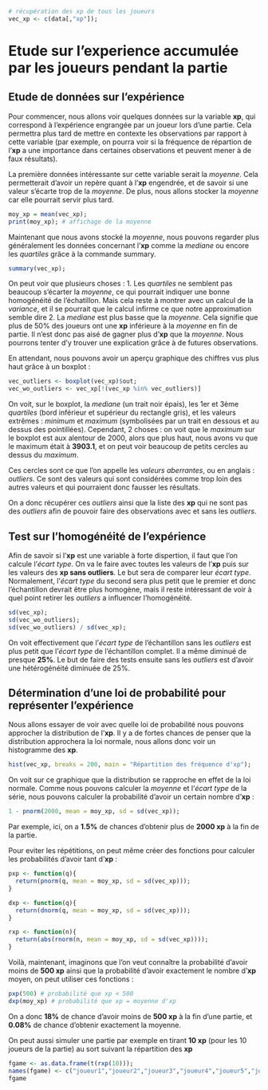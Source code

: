 ```r

# récupération des xp de tous les joueurs
vec_xp <- c(data[,"xp"]);

```

# Etude sur l'experience accumulée par les joueurs pendant la partie

## Etude de données sur l'expérience
Pour commencer, nous allons voir quelques données sur la variable **xp**, qui correspond à l'expérience engrangée par un joueur lors d'une partie. Cela permettra plus tard de mettre en contexte les observations par rapport à cette variable (par exemple, on pourra voir si la fréquence de répartion de l'**xp** a une importance dans certaines observations et peuvent mener à de faux résultats).  


La première données intéressante sur cette variable serait la *moyenne*. Cela permetterait d'avoir un repère quant à l'**xp** engendrée, et de savoir si une valeur s'écarte trop de la *moyenne*. De plus, nous allons stocker la *moyenne* car elle pourrait servir plus tard.

```r
moy_xp = mean(vec_xp);
print(moy_xp); # affichage de la moyenne
```

Maintenant que nous avons stocké la *moyenne*, nous pouvons regarder plus généralement les données concernant l'**xp** comme la *mediane* ou encore les *quartiles* grâce à la commande summary.

```r
summary(vec_xp);
```
On peut voir que plusieurs choses :
1. Les *quartiles* ne semblent pas beaucoup s'écarter la *moyenne*, ce qui pourrait indiquer une bonne homogénéité de l'échatillon. Mais cela reste à montrer avec un calcul de la *variance*, et il se pourrait que le calcul infirme ce que notre approximation semble dire
2. La *mediane* est plus basse que la *moyenne*. Cela signifie que plus de 50% des joueurs ont une **xp** inférieure à la *moyenne* en fin de partie. Il n'est donc pas aisé de gagner plus d'**xp** que la *moyenne*. Nous pourrons tenter d'y trouver une explication grâce à de futures observations.

En attendant, nous pouvons avoir un aperçu graphique des chiffres vus plus haut grâce à un boxplot :

```r
vec_outliers <- boxplot(vec_xp)$out;
vec_wo_outliers <- vec_xp[!(vec_xp %in% vec_outliers)]
```

On voit, sur le boxplot, la *mediane* (un trait noir épais), les 1er et 3ème *quartiles* (bord inférieur et supérieur du rectangle gris), et les valeurs extrêmes : *minimum* et *maximum* (symbolisées par un trait en dessous et au dessus des pointillées). Cependant, 2 choses : on voit que le *maximum* sur le boxplot est aux alentour de 2000, alors que plus haut, nous avons vu que le maximum était à **3903.1**, et on peut voir beaucoup de petits cercles au dessus du *maximum*.

Ces cercles sont ce que l'on appelle les *valeurs aberrantes*, ou en anglais : *outliers*. Ce sont des valeurs qui sont considérées comme trop loin des autres valeurs et qui pourraient donc fausser les résultats.

On a donc récupérer ces *outliers* ainsi que la liste des **xp** qui ne sont pas des *outliers* afin de pouvoir faire des observations avec et sans les *outliers*.

## Test sur l'homogénéité de l'expérience

Afin de savoir si l'**xp** est une variable à forte dispertion, il faut que l'on calcule l'*écart type*. On va le faire avec toutes les valeurs de l'**xp** puis sur les valeurs des **xp sans outliers**. Le but sera de comparer leur *écart type*. Normalement, l'*écart type* du second sera plus petit que le premier et donc l'échantillon devrait être plus homogène, mais il reste intéressant de voir à quel point retirer les *outliers* a influencer l'homogénéité.

```r
sd(vec_xp);
sd(vec_wo_outliers);
sd(vec_wo_outliers) / sd(vec_xp);
```
On voit effectivement que l'*écart type* de l'échantillon sans les *outliers* est plus petit que l'*écart type* de l'échantillon complet. Il a même diminué de presque **25%**. Le but de faire des tests ensuite sans les *outliers* est d'avoir une hétérogénéité diminuée de 25%.

## Détermination d'une loi de probabilité pour représenter l'expérience

Nous allons essayer de voir avec quelle loi de probabilité nous pouvons approcher la distribution de l'**xp**. Il y a de fortes chances de penser que la distribution approchera la loi normale, nous allons donc voir un histogramme des **xp**.

```r
hist(vec_xp, breaks = 200, main = "Répartition des fréquence d'xp");
```

On voit sur ce graphique que la distribution se rapproche en effet de la loi normale. Comme nous pouvons calculer la *moyenne* et l'*écart type* de la série, nous pouvons calculer la probabilité d'avoir un certain nombre d'**xp** :

```r
1 - pnorm(2000, mean = moy_xp, sd = sd(vec_xp));
```

Par exemple, ici, on a **1.5%** de chances d'obtenir plus de **2000 xp** à la fin de la partie.

Pour eviter les répétitions, on peut même créer des fonctions pour calculer les probabilités d'avoir tant d'**xp** :

```r
pxp <- function(q){
  return(pnorm(q, mean = moy_xp, sd = sd(vec_xp)));
}

dxp <- function(q){
  return(dnorm(q, mean = moy_xp, sd = sd(vec_xp)));
}

rxp <- function(n){
  return(abs(rnorm(n, mean = moy_xp, sd = sd(vec_xp))));
}
```

Voilà, maintenant, imaginons que l'on veut connaître la probabilité d'avoir moins de **500 xp** ainsi que la probabilité d'avoir exactement le nombre d'**xp** moyen, on peut utiliser ces fonctions :

```r
pxp(500) # probabilité que xp < 500
dxp(moy_xp) # probabilité que xp = moyenne d'xp
```
On a donc **18%** de chance d'avoir moins de **500 xp** à la fin d'une partie, et **0.08%** de chance d'obtenir exactement la moyenne.

On peut aussi simuler une partie par exemple en tirant **10 xp** (pour les 10 joueurs de la partie) au sort suivant la répartition des **xp**

```r
fgame <- as.data.frame(t(rxp(10)));
names(fgame) <- c("joueur1","joueur2","joueur3","joueur4","joueur5","joueur6","joueur7","joueur8","joueur9","joueur10")
fgame
```







































